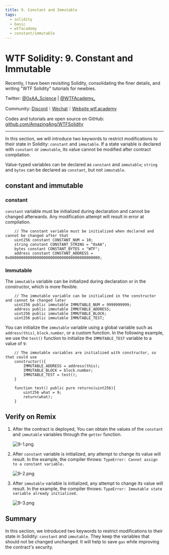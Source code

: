 ```yaml
---
title: 9. Constant and Immutable
tags:
  - solidity
  - basic
  - wtfacademy
  - constant/immutable
---
```



# WTF Solidity: 9. Constant and Immutable

<QuizProgress  courseId={SOLIDITY_COURSE_ID} lessonId={SOLIDITY_BASIC_LESSON_ID_9}></QuizProgress>

Recently, I have been revisiting Solidity, consolidating the finer details, and writing "WTF Solidity" tutorials for newbies. 

Twitter: [@0xAA_Science](https://twitter.com/0xAA_Science) | [@WTFAcademy_](https://twitter.com/WTFAcademy_)

Community: [Discord](https://discord.gg/5akcruXrsk)｜[Wechat](https://docs.google.com/forms/d/e/1FAIpQLSe4KGT8Sh6sJ7hedQRuIYirOoZK_85miz3dw7vA1-YjodgJ-A/viewform?usp=sf_link)｜[Website wtf.academy](https://wtf.academy)

Codes and tutorials are open source on GitHub: [github.com/AmazingAng/WTFSolidity](https://github.com/AmazingAng/WTFSolidity)


-----

In this section, we will introduce two keywords to restrict modifications to their state in Solidity: `constant` and `immutable`. If a state variable is declared with `constant` or `immutable`, its value cannot be modified after contract compilation.

Value-typed variables can be declared as `constant` and `immutable`; `string` and `bytes` can be declared as `constant`, but not `immutable`.

## constant and immutable

### constant

`constant` variable must be initialized during declaration and cannot be changed afterwards. Any modification attempt will result in error at compilation. 

``` solidity
    // The constant variable must be initialized when declared and cannot be changed after that
    uint256 constant CONSTANT_NUM = 10;
    string constant CONSTANT_STRING = "0xAA";
    bytes constant CONSTANT_BYTES = "WTF";
    address constant CONSTANT_ADDRESS = 0x0000000000000000000000000000000000000000;
```

### Immutable

The `immutable` variable can be initialized during declaration or in the constructor, which is more flexible.

``` solidity
    // The immutable variable can be initialized in the constructor and cannot be changed later
    uint256 public immutable IMMUTABLE_NUM = 9999999999;
    address public immutable IMMUTABLE_ADDRESS;
    uint256 public immutable IMMUTABLE_BLOCK;
    uint256 public immutable IMMUTABLE_TEST;
```

You can initialize the `immutable` variable using a global variable such as `address(this)`, `block.number`, or a custom function. In the following example, we use the `test()` function to initialize the `IMMUTABLE_TEST` variable to a value of `9`:

``` solidity
    // The immutable variables are initialized with constructor, so that could use
    constructor(){
        IMMUTABLE_ADDRESS = address(this);
        IMMUTABLE_BLOCK = block.number;
        IMMUTABLE_TEST = test();
    }

    function test() public pure returns(uint256){
        uint256 what = 9;
        return(what);
    }
```


## Verify on Remix

1. After the contract is deployed, You can obtain the values of the `constant` and `immutable` variables through the `getter` function. 

   ![9-1.png](./img/9-1.png)   
   
2. After `constant` variable is initialized, any attempt to change its value will result. In the example, the compiler throws: `TypeError: Cannot assign to a constant variable.`

   ![9-2.png](./img/9-2.png)   
   
3. After `immutable` variable is initialized, any attempt to change its value will result. In the example, the compiler throws: `TypeError: Immutable state variable already initialized.`

   ![9-3.png](./img/9-3.png)

## Summary

In this section, we introduced two keywords to restrict modifications to their state in Solidity: `constant` and `immutable`. They keep the variables that should not be changed unchanged. It will help to save `gas` while improving the contract's security.

<QuizForm  courseId={SOLIDITY_COURSE_ID} lessonId={SOLIDITY_BASIC_LESSON_ID_9}></QuizForm>
